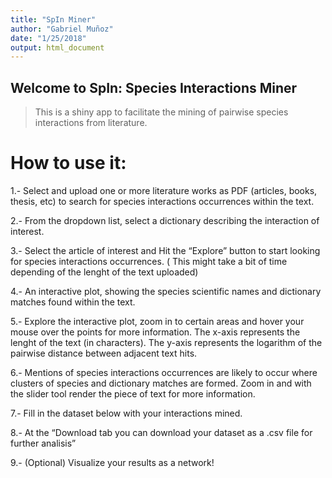 ```yaml
---
title: "SpIn Miner"
author: "Gabriel Muñoz"
date: "1/25/2018"
output: html_document
---
```


## Welcome to SpIn: Species Interactions Miner

 > This is a shiny app to facilitate the mining of pairwise species interactions from literature. 
 
 
# How to use it:

 1.- Select and upload one or more literature works as PDF (articles, books, thesis, etc) to search for species interactions occurrences within the text. 
 
 2.- From the dropdown list, select a dictionary describing the interaction of interest. 
 
 3.- Select the article of interest and Hit the "Explore" button to start looking for species interactions occurrences. ( This might take a bit of time depending of the lenght of the text uploaded) 
 
 4.- An interactive plot, showing the species scientific names and dictionary matches found within the text. 
 
 5.- Explore the interactive plot, zoom in to certain areas and hover your mouse over the points for more information. The x-axis represents the lenght of the text (in characters). The y-axis represents the logarithm of the pairwise distance between adjacent text hits. 
 
 6.- Mentions of species interactions occurrences are likely to occur where clusters of species and dictionary matches are formed. Zoom in and with the slider tool render the piece of text for more information. 
 
 7.- Fill in the dataset below with your interactions mined. 
 
 8.- At the "Download tab you can download your dataset as a .csv file for further analisis"
 
 9.- (Optional) Visualize your results as a network! 